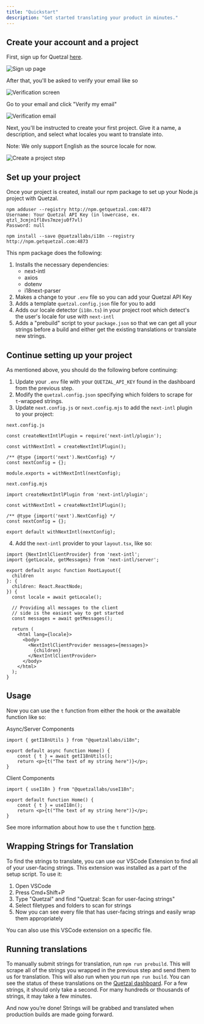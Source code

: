 ```yaml
---
title: "Quickstart"
description: "Get started translating your product in minutes."
---
```


## Create your account and a project

First, sign up for Quetzal [here](https://getquetzal.com/handler/signup).

![Sign up page](/images/signup.png)

After that, you'll be asked to verify your email like so

![Verification screen](/images/verify-email-screen.png)

Go to your email and click "Verify my email"

![Verification email](/images/verification-email.png)

Next, you'll be instructed to create your first project. Give it a name, a description, and select what locales you want to translate into.

Note: We only support English as the source locale for now.

![Create a project step](/images/create-project-step.png)

## Set up your project

Once your project is created, install our npm package to set up your Node.js project with Quetzal.

```
npm adduser --registry http://npm.getquetzal.com:4873
Username: Your Quetzal API Key (in lowercase, ex. qtzl_3cmjn1fl8vs7mzeju0f7vl)
Password: null
```

```
npm install --save @quetzallabs/i18n --registry http://npm.getquetzal.com:4873
```

This npm package does the following:

1. Installs the necessary dependencies:
    - next-intl
    - axios
    - dotenv
    - i18next-parser
2. Makes a change to your `.env` file so you can add your Quetzal API Key
3. Adds a template `quetzal.config.json` file for you to add 
4. Adds our locale detector (`i18n.ts`) in your project root which detect's the user's locale for use with `next-intl`
5. Adds a "prebuild" script to your `package.json` so that we can get all your strings before a build and either get the existing translations or translate new strings.


## Continue setting up your project

As mentioned above, you should do the following before continuing:

1. Update your `.env` file with your `QUETZAL_API_KEY` found in the dashboard from the previous step.
2. Modify the `quetzal.config.json` specifying which folders to scrape for `t`-wrapped strings.
3. Update `next.config.js` or `next.config.mjs` to add the `next-intl` plugin to your project:

`next.config.js`

```
const createNextIntlPlugin = require('next-intl/plugin');
 
const withNextIntl = createNextIntlPlugin();
 
/** @type {import('next').NextConfig} */
const nextConfig = {};
 
module.exports = withNextIntl(nextConfig);
```

`next.config.mjs`

```
import createNextIntlPlugin from 'next-intl/plugin';
 
const withNextIntl = createNextIntlPlugin();
 
/** @type {import('next').NextConfig} */
const nextConfig = {};
 
export default withNextIntl(nextConfig);
```

4. Add the `next-intl` provider to your `layout.tsx`, like so:

```
import {NextIntlClientProvider} from 'next-intl';
import {getLocale, getMessages} from 'next-intl/server';
 
export default async function RootLayout({
  children
}: {
  children: React.ReactNode;
}) {
  const locale = await getLocale();
 
  // Providing all messages to the client
  // side is the easiest way to get started
  const messages = await getMessages();
 
  return (
    <html lang={locale}>
      <body>
        <NextIntlClientProvider messages={messages}>
          {children}
        </NextIntlClientProvider>
      </body>
    </html>
  );
}
```

## Usage

Now you can use the `t` function from either the hook or the awaitable function like so:

Async/Server Components

```
import { getI18nUtils } from "@quetzallabs/i18n";

export default async function Home() {
    const { t } = await getI18nUtils();
    return <p>{t("The text of my string here")}</p>;
}
```

Client Components

```
import { useI18n } from "@quetzallabs/useI18n";

export default function Home() {
    const { t } = useI18n();
    return <p>{t("The text of my string here")}</p>;
}
```

See more information about how to use the `t` function [here](development.mdx).

## Wrapping Strings for Translation

To find the strings to translate, you can use our VSCode Extension to find all of your user-facing strings. This extension was installed as a part of the setup script. To use it:

1. Open VSCode
2. Press Cmd+Shift+P
3. Type "Quetzal" and find "Quetzal: Scan for user-facing strings"
4. Select filetypes and folders to scan for strings
5. Now you can see every file that has user-facing strings and easily wrap them appropriately

You can also use this VSCode extension on a specific file.

## Running translations

To manually submit strings for translation, run `npm run prebuild`. This will scrape all of the strings you wrapped in the previous step and send them to us for translation. This will also run when you run `npm run build`. You can see the status of these translations on the [Quetzal dashboard](https://getquetzal.com/dashboard). For a few strings, it should only take a second. For many hundreds or thousands of strings, it may take a few minutes.

And now you’re done! Strings will be grabbed and translated when production builds are made going forward.